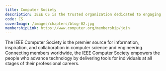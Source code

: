 ```yaml
---
title: Computer Society
description: IEEE CS is the trusted organization dedicated to engaging the engineers, scientists, academia, and industry professionals from across the globe driving continued advancements in computer science and technology.
code: CS
coverImage: /images/chapters/blog-02.jpg
membershipLink: https://www.computer.org/membership/join
---
```


The IEEE Computer Society is the premier source for information, inspiration, and collaboration in computer science and engineering. Connecting members worldwide, the IEEE Computer Society empowers the people who advance technology by delivering tools for individuals at all stages of their professional careers.
